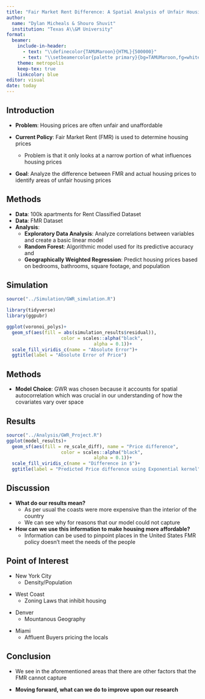 ```yaml
---
title: "Fair Market Rent Difference: A Spatial Analysis of Unfair Housing Prices"
author: 
  name: "Dylan Micheals & Shouro Shuvit"
  institution: "Texas A\\&M University"
format: 
  beamer:
    include-in-header: 
      - text: "\\definecolor{TAMUMaroon}{HTML}{500000}"
      - text: "\\setbeamercolor{palette primary}{bg=TAMUMaroon,fg=white}"
    theme: metropolis
    keep-tex: true
    linkcolor: blue
editor: visual
date: today
---
```


## Introduction

-   **Problem**: Housing prices are often unfair and unaffordable

-   **Current Policy**: Fair Market Rent (FMR) is used to determine housing prices

    -   Problem is that it only looks at a narrow portion of what influences housing prices

-   **Goal**: Analyze the difference between FMR and actual housing prices to identify areas of unfair housing prices

## Methods

-   **Data**: 100k apartments for Rent Classified Dataset
-   **Data**: FMR Dataset
-   **Analysis**:
    -   **Exploratory Data Analysis**: Analyze correlations between variables and create a basic linear model
    -   **Random Forest**: Algorithmic model used for its predictive accuracy and
    -   **Geographically Weighted Regression**: Predict housing prices based on bedrooms, bathrooms, square footage, and population

## Simulation

```r
source("../Simulation/GWR_simulation.R")
```

```r
library(tidyverse)
library(ggpubr)

ggplot(voronoi_polys)+
  geom_sf(aes(fill = abs(simulation_results$residual)),
                    color = scales::alpha("black",
                                alpha = 0.1))+
  scale_fill_viridis_c(name = "Absolute Error")+
  ggtitle(label = "Absolute Error of Price")
```

## Methods

-   **Model Choice**: GWR was chosen because it accounts for spatial autocorrelation which was crucial in our understanding of how the covariates vary over space

## Results

```r
source("../Analysis/GWR_Project.R")
ggplot(model_results)+
  geom_sf(aes(fill = re_scale_diff), name = "Price difference",
                    color = scales::alpha("black",
                                alpha = 0.1))+
  scale_fill_viridis_c(name = "Difference in $")+
  ggtitle(label = "Predicted Price difference using Exponential kernel")

```

## Discussion

-   **What do our results mean?**
    -   As per usual the coasts were more expensive than the interior of the country
    -   We can see why for reasons that our model could not capture
-   **How can we use this information to make housing more affordable?**
    -   Information can be used to pinpoint places in the United States FMR policy doesn't meet the needs of the people

## Point of Interest

-   New York City
    -   Density/Population

```{=html}
<!-- -->
```
-   West Coast
    -   Zoning Laws that inhibit housing

```{=html}
<!-- -->
```
-   Denver
    -   Mountanous Geography

```{=html}
<!-- -->
```
-   Miami
    -   Affluent Buyers pricing the locals

## Conclusion

-   We see in the aforementioned areas that there are other factors that the FMR cannot capture

-   **Moving forward, what can we do to improve upon our research**
